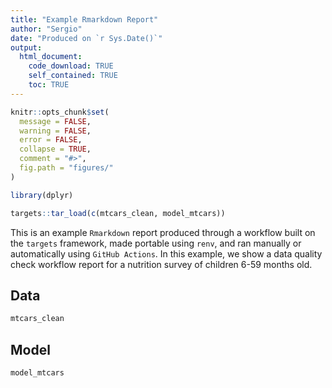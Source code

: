 ```yaml
---
title: "Example Rmarkdown Report"
author: "Sergio"
date: "Produced on `r Sys.Date()`"
output:
  html_document:
    code_download: TRUE
    self_contained: TRUE
    toc: TRUE
---
```


```r
knitr::opts_chunk$set(
  message = FALSE,
  warning = FALSE,
  error = FALSE,
  collapse = TRUE,
  comment = "#>",
  fig.path = "figures/"
)

library(dplyr)

targets::tar_load(c(mtcars_clean, model_mtcars))
```

This is an example `Rmarkdown` report produced through a workflow built on the `targets` framework, made portable using `renv`, and ran manually or automatically using `GitHub Actions`. In this example, we show a data quality check workflow report for a nutrition survey of children 6-59 months old.

## Data

```r
mtcars_clean
```

## Model

```r
model_mtcars
```
